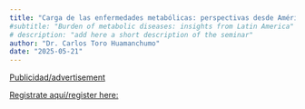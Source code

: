 ```yaml
---
title: "Carga de las enfermedades metabólicas: perspectivas desde América Latina"
#subtitle: "Burden of metabolic diseases: insights from Latin America" 
# description: "add here a short description of the seminar" 
author: "Dr. Carlos Toro Huamanchumo"
date: "2025-05-21"
---
```


[Publicidad/advertisement](2025-05-21.pdf)

[Registrate aquí/register
here:](https://aarhusuniversity.zoom.us/meeting/register/u5Esf--urzkiH9yM3QEmzn9Q5_YMmpOnYNt7)
